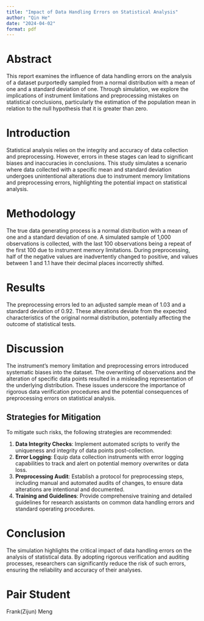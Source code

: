 ```yaml
---
title: "Impact of Data Handling Errors on Statistical Analysis"
author: "Qin He"
date: "2024-04-02"
format: pdf
---
```


# Abstract

This report examines the influence of data handling errors on the analysis of a dataset purportedly sampled from a normal distribution with a mean of one and a standard deviation of one. Through simulation, we explore the implications of instrument limitations and preprocessing mistakes on statistical conclusions, particularly the estimation of the population mean in relation to the null hypothesis that it is greater than zero.

# Introduction

Statistical analysis relies on the integrity and accuracy of data collection and preprocessing. However, errors in these stages can lead to significant biases and inaccuracies in conclusions. This study simulates a scenario where data collected with a specific mean and standard deviation undergoes unintentional alterations due to instrument memory limitations and preprocessing errors, highlighting the potential impact on statistical analysis.

# Methodology

The true data generating process is a normal distribution with a mean of one and a standard deviation of one. A simulated sample of 1,000 observations is collected, with the last 100 observations being a repeat of the first 100 due to instrument memory limitations. During preprocessing, half of the negative values are inadvertently changed to positive, and values between 1 and 1.1 have their decimal places incorrectly shifted.

# Results

The preprocessing errors led to an adjusted sample mean of 1.03 and a standard deviation of 0.92. These alterations deviate from the expected characteristics of the original normal distribution, potentially affecting the outcome of statistical tests.

# Discussion

The instrument's memory limitation and preprocessing errors introduced systematic biases into the dataset. The overwriting of observations and the alteration of specific data points resulted in a misleading representation of the underlying distribution. These issues underscore the importance of rigorous data verification procedures and the potential consequences of preprocessing errors on statistical analysis.

## Strategies for Mitigation

To mitigate such risks, the following strategies are recommended:

1. **Data Integrity Checks**: Implement automated scripts to verify the uniqueness and integrity of data points post-collection.
2. **Error Logging**: Equip data collection instruments with error logging capabilities to track and alert on potential memory overwrites or data loss.
3. **Preprocessing Audit**: Establish a protocol for preprocessing steps, including manual and automated audits of changes, to ensure data alterations are intentional and documented.
4. **Training and Guidelines**: Provide comprehensive training and detailed guidelines for research assistants on common data handling errors and standard operating procedures.

# Conclusion

The simulation highlights the critical impact of data handling errors on the analysis of statistical data. By adopting rigorous verification and auditing processes, researchers can significantly reduce the risk of such errors, ensuring the reliability and accuracy of their analyses.

# Pair Student

Frank(Zijun) Meng
